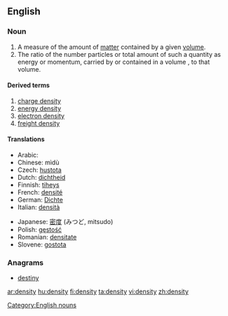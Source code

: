 ==English==

===Noun===

{{en-noun|pl=densities}}

# A measure of the amount of [[matter]] contained by a given [[volume]].
#The ratio of the number particles or total amount of such a quantity as energy or momentum, carried by or contained in a volume , to that volume.
====Derived terms====
{{top}}
#[[charge density]]
#[[energy density]]
#[[electron density]]
#[[freight density]]
{{bottom}}
====Translations====
{{top}}
*Arabic: {{ARchar|[[كثافة]]}}
*Chinese: mìdù
*Czech: [[hustota]] {{f}}
*Dutch: [[dichtheid]]
*Finnish: [[tiheys]]
*French: [[densité]] {{f}}
*German: [[Dichte]]
*Italian: [[densità]] {{f}}
{{mid}}
*Japanese: [[密度]] (みつど, mitsudo)
*Polish: [[gęstość]] {{f}}
*Romanian: [[densitate]] {{f}}
*Slovene: [[gostota]] {{f}}
{{bottom}}

===Anagrams===
*[[destiny]]

[[Category:English nouns]]

[[ar:density]]
[[hu:density]]
[[fi:density]]
[[ta:density]]
[[vi:density]]
[[zh:density]]